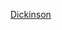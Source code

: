 {{US county navigation box
| template_name  = 迪金森縣 (愛荷華州)
| listclass = hlist
| county         = 迪金森縣
| state          = 愛荷華州

| map_image      = Map of Iowa highlighting Dickinson County.svg
| map_caption    = 迪金森縣在愛荷華州的位置
| map_size       = 75x75

| seat           = 斯皮里特萊克

| title1 = [[城市]]
| body1  = 
* [[阿諾茲公園 (愛荷華州)|阿諾茲公園]]
* [[帕克湖 (愛荷華州)|帕克湖]]
* [[米爾福德 (愛荷華州)|米爾福德]]
* [[奧科博吉 (愛荷華州)|歐克博奇]]
* [[奧爾良 (愛荷華州)|奧爾良]]
* [[斯皮里特莱克]]
* [[苏必利尔 (艾奥瓦州)|蘇必利爾]]
* [[泰瑞尔 (艾奥瓦州)|泰瑞爾]]
* [[沃珀顿 (艾奥瓦州)|沃珀頓]]
* [[西歐克博奇 (愛阿華州)|西歐克博奇]]

| title2 = [[行政鎮區]]
| body2  = 
* [[森特格羅夫鎮區 (愛荷華州迪金森縣)|森特格羅夫]]
* [[鑽石湖鎮區 (愛荷華州迪金森縣)|鑽石湖]]
* [[埃克塞爾西奧鎮區 (愛荷華州迪金森縣)|埃克塞爾西奧]]
* [[萊克維爾鎮區 (愛荷華州迪金森縣)|萊克維爾]]
* [[洛伊德鎮區 (愛荷華州迪金森縣)|洛伊德]]
* [[米爾福德鎮區 (愛荷華州迪金森縣)|米爾福德]]
* [[歐克博奇鎮區 (愛荷華州迪金森縣)|歐克博奇]]
* [[里奇蘭鎮區 (愛荷華州迪金森縣)|里奇蘭]]
* [[錫爾弗湖鎮區 (愛荷華州迪金森縣)|錫爾弗湖]]
* [[斯皮里特萊克鎮區 (愛荷華州迪金森縣)|斯皮里特萊克]]
* [[蘇必利爾鎮區 (愛荷華州迪金森縣)|蘇必利爾]]
* [[韋斯特波特鎮區 (愛荷華州迪金森縣)|韋斯特波特]]

| title3 = [[非建制地區]]
| body3  = 
* [[蒙哥馬利 (愛荷華州)|蒙哥馬利]]

}}<noinclude>
[[Category:艾奧瓦州縣份導航模板|Dickinson]]  
[[Category:迪金森縣 (愛荷華州)| ]]
</noinclude>